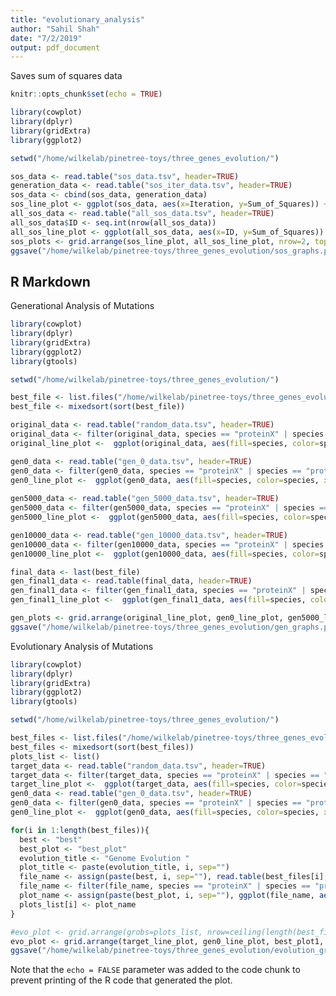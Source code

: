 ```yaml
---
title: "evolutionary_analysis"
author: "Sahil Shah"
date: "7/2/2019"
output: pdf_document
---
```


Saves sum of squares data
```r
knitr::opts_chunk$set(echo = TRUE)

library(cowplot)
library(dplyr)
library(gridExtra)
library(ggplot2)

setwd("/home/wilkelab/pinetree-toys/three_genes_evolution/")

sos_data <- read.table("sos_data.tsv", header=TRUE)
generation_data <- read.table("sos_iter_data.tsv", header=TRUE)
sos_data <- cbind(sos_data, generation_data)
sos_line_plot <- ggplot(sos_data, aes(x=Iteration, y=Sum_of_Squares)) + geom_point(stat="identity") + geom_line(stat="identity") + ggtitle("Evolution of Sum of Squares")
all_sos_data <- read.table("all_sos_data.tsv", header=TRUE)
all_sos_data$ID <- seq.int(nrow(all_sos_data))
all_sos_line_plot <- ggplot(all_sos_data, aes(x=ID, y=Sum_of_Squares)) + geom_point(stat="identity") + geom_line(stat="identity") + ggtitle("All Sum of Squares Values")
sos_plots <- grid.arrange(sos_line_plot, all_sos_line_plot, nrow=2, top="Sum of Squares Data")
ggsave("/home/wilkelab/pinetree-toys/three_genes_evolution/sos_graphs.pdf", sos_plots, width=20, height=10)
```
## R Markdown

Generational Analysis of Mutations
```r
library(cowplot)
library(dplyr)
library(gridExtra)
library(ggplot2)
library(gtools)

setwd("/home/wilkelab/pinetree-toys/three_genes_evolution/")

best_file <- list.files("/home/wilkelab/pinetree-toys/three_genes_evolution/", pattern="three_genes_replicated_")
best_file <- mixedsort(sort(best_file))

original_data <- read.table("random_data.tsv", header=TRUE)
original_data <- filter(original_data, species == "proteinX" | species == "proteinY" | species == "proteinZ")
original_line_plot <-  ggplot(original_data, aes(fill=species, color=species, x=time, y=transcript)) + geom_line(stat="identity") + ggtitle("Original Genome Function")

gen0_data <- read.table("gen_0_data.tsv", header=TRUE)
gen0_data <- filter(gen0_data, species == "proteinX" | species == "proteinY" | species == "proteinZ")
gen0_line_plot <-  ggplot(gen0_data, aes(fill=species, color=species, x=time, y=transcript)) + geom_line(stat="identity") + ggtitle("Genome Function at Generation 0")
  
gen5000_data <- read.table("gen_5000_data.tsv", header=TRUE)
gen5000_data <- filter(gen5000_data, species == "proteinX" | species == "proteinY" | species == "proteinZ")
gen5000_line_plot <-  ggplot(gen5000_data, aes(fill=species, color=species, x=time, y=transcript)) + geom_line(stat="identity") + ggtitle("Genome Function at Generation 5000")

gen10000_data <- read.table("gen_10000_data.tsv", header=TRUE)
gen10000_data <- filter(gen10000_data, species == "proteinX" | species == "proteinY" | species == "proteinZ")
gen10000_line_plot <-  ggplot(gen10000_data, aes(fill=species, color=species, x=time, y=transcript)) + geom_line(stat="identity") + ggtitle("Genome Function at Generation 10000")

final_data <- last(best_file)
gen_final1_data <- read.table(final_data, header=TRUE)
gen_final1_data <- filter(gen_final1_data, species == "proteinX" | species == "proteinY" | species == "proteinZ")
gen_final1_line_plot <-  ggplot(gen_final1_data, aes(fill=species, color=species, x=time, y=transcript)) + geom_line(stat="identity") + ggtitle("Genome Function of Best Genome Found")

gen_plots <- grid.arrange(original_line_plot, gen0_line_plot, gen5000_line_plot, gen10000_line_plot, gen_final1_line_plot, nrow=2, ncol=3, top="Generational Pattern of Gene Transcripts")
ggsave("/home/wilkelab/pinetree-toys/three_genes_evolution/gen_graphs.pdf", gen_plots, width=20, height=10)

```
Evolutionary Analysis of Mutations

```r
library(cowplot)
library(dplyr)
library(gridExtra)
library(ggplot2)
library(gtools)

setwd("/home/wilkelab/pinetree-toys/three_genes_evolution/")

best_files <- list.files("/home/wilkelab/pinetree-toys/three_genes_evolution/", pattern="three_genes_replicated_")
best_files <- mixedsort(sort(best_files))
plots_list <- list()
target_data <- read.table("random_data.tsv", header=TRUE)
target_data <- filter(target_data, species == "proteinX" | species == "proteinY" | species == "proteinZ")
target_line_plot <-  ggplot(target_data, aes(fill=species, color=species, x=time, y=transcript)) + geom_line(stat="identity") + ggtitle("Target Genome Function")
gen0_data <- read.table("gen_0_data.tsv", header=TRUE)
gen0_data <- filter(gen0_data, species == "proteinX" | species == "proteinY" | species == "proteinZ")
gen0_line_plot <-  ggplot(gen0_data, aes(fill=species, color=species, x=time, y=transcript)) + geom_line(stat="identity") + ggtitle("Genome Function at Generation 0")

for(i in 1:length(best_files)){
  best <- "best"
  best_plot <- "best_plot"
  evolution_title <- "Genome Evolution "
  plot_title <- paste(evolution_title, i, sep="")
  file_name <- assign(paste(best, i, sep=""), read.table(best_files[i], header=TRUE))
  file_name <- filter(file_name, species == "proteinX" | species == "proteinY" | species == "proteinZ")
  plot_name <- assign(paste(best_plot, i, sep=""), ggplot(file_name, aes(fill=species, color=species, x=time, y=transcript)) +          geom_line(stat="identity") + ggtitle(plot_title))
  plots_list[i] <- plot_name
}

#evo_plot <- grid.arrange(grobs=plots_list, nrow=ceiling(length(best_files) / 2), ncol=ceiling(length(best_files) / 2), top="Evolutionary Pattern of Gene Transcripts")
evo_plot <- grid.arrange(target_line_plot, gen0_line_plot, best_plot1, best_plot2, best_plot3, best_plot4, best_plot5, best_plot6, best_plot7, best_plot8, best_plot9, best_plot10, nrow=3, ncol=5, top="Evolutionary Pattern of Gene Transcripts")
ggsave("/home/wilkelab/pinetree-toys/three_genes_evolution/evolution_graphs.pdf", evo_plot, width=30, height=30, limitsize=FALSE)

```

Note that the `echo = FALSE` parameter was added to the code chunk to prevent printing of the R code that generated the plot.
